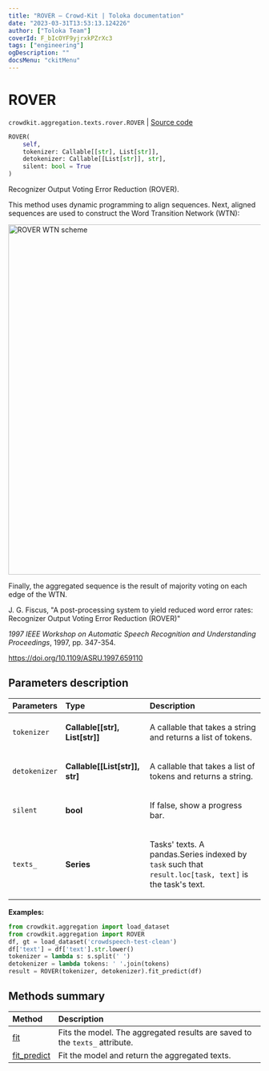 ```yaml
---
title: "ROVER — Crowd-Kit | Toloka documentation"
date: "2023-03-31T13:53:13.124226"
author: ["Toloka Team"]
coverId: F_bIcOYF9yjrxkPZrXc3
tags: ["engineering"]
ogDescription: ""
docsMenu: "ckitMenu"
---
```


# ROVER

`crowdkit.aggregation.texts.rover.ROVER` | [Source code](https://github.com/Toloka/crowd-kit/blob/v1.2.1/crowdkit/aggregation/texts/rover.py#L31)

```python
ROVER(
    self,
    tokenizer: Callable[[str], List[str]],
    detokenizer: Callable[[List[str]], str],
    silent: bool = True
)
```

Recognizer Output Voting Error Reduction (ROVER).

This method uses dynamic programming to align sequences. Next, aligned sequences are used
to construct the Word Transition Network (WTN):

<Image width="700px" withBackground imageId="47d3fcf1163a876cb225f4411be51181" alt="ROVER WTN scheme" />

Finally, the aggregated sequence is the result of majority voting on each edge of the WTN.

J. G. Fiscus, "A post-processing system to yield reduced word error rates: Recognizer Output Voting Error Reduction (ROVER)"

*1997 IEEE Workshop on Automatic Speech Recognition and Understanding Proceedings*, 1997, pp. 347-354.

<https://doi.org/10.1109/ASRU.1997.659110>

## Parameters description

| Parameters | Type | Description |
| :----------| :----| :-----------|
`tokenizer`|**Callable\[\[str\], List\[str\]\]**|<p>A callable that takes a string and returns a list of tokens.</p>
`detokenizer`|**Callable\[\[List\[str\]\], str\]**|<p>A callable that takes a list of tokens and returns a string.</p>
`silent`|**bool**|<p>If false, show a progress bar.</p>
`texts_`|**Series**|<p>Tasks' texts. A pandas.Series indexed by `task` such that `result.loc[task, text]` is the task's text.</p>

**Examples:**

```python
from crowdkit.aggregation import load_dataset
from crowdkit.aggregation import ROVER
df, gt = load_dataset('crowdspeech-test-clean')
df['text'] = df['text'].str.lower()
tokenizer = lambda s: s.split(' ')
detokenizer = lambda tokens: ' '.join(tokens)
result = ROVER(tokenizer, detokenizer).fit_predict(df)
```

## Methods summary

| Method | Description |
| :------| :-----------|
[fit](/docs/crowd-kit/reference/crowdkit.aggregation.texts.rover.ROVER.fit)| Fits the model. The aggregated results are saved to the `texts_` attribute.
[fit_predict](/docs/crowd-kit/reference/crowdkit.aggregation.texts.rover.ROVER.fit_predict)| Fit the model and return the aggregated texts.